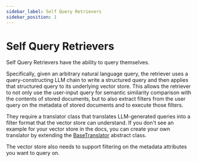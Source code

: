 ```yaml
---
sidebar_label: Self Query Retrievers
sidebar_position: 1
---
```


# Self Query Retrievers

Self Query Retrievers have the ability to query themselves.

Specifically, given an arbitrary natural language query, the retriever uses a query-constructing LLM chain to write a structured query and then applies that structured query to its underlying vector store.
This allows the retriever to not only use the user-input query for semantic similarity comparison with the contents of stored documents, but to also extract filters from the user query on the metadata of stored documents and to execute those filters.

They require a translator class that translates LLM-generated queries into a filter format that the vector store can understand.
If you don't see an example for your vector store in the docs, you can create your own translator by extending the [BaseTranslator](/docs/api/retrievers_self_query/classes/BaseTranslator) abstract class.

The vector store also needs to support filtering on the metadata attributes you want to query on.

